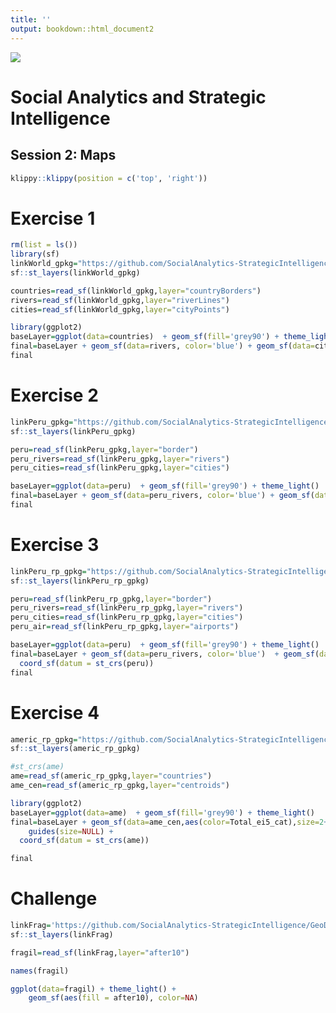 ```yaml
---
title: ''
output: bookdown::html_document2
---
```


<img src="https://i.imgur.com/6U6q5jQ.png"/>


<h1>Social Analytics and Strategic Intelligence</h1>

<h2>Session 2: Maps</h2>



```r
klippy::klippy(position = c('top', 'right'))
```

# Exercise 1

```r
rm(list = ls())
library(sf)
linkWorld_gpkg="https://github.com/SocialAnalytics-StrategicIntelligence/GeoDFBasics_py/raw/main/maps/worldMap.gpkg"
sf::st_layers(linkWorld_gpkg)
```


```r
countries=read_sf(linkWorld_gpkg,layer="countryBorders")
rivers=read_sf(linkWorld_gpkg,layer="riverLines")
cities=read_sf(linkWorld_gpkg,layer="cityPoints")
```

```r
library(ggplot2)
baseLayer=ggplot(data=countries)  + geom_sf(fill='grey90') + theme_light()
final=baseLayer + geom_sf(data=rivers, color='blue') + geom_sf(data=cities, color='red') 
final

```



# Exercise 2




```r
linkPeru_gpkg="https://github.com/SocialAnalytics-StrategicIntelligence/GeoDFBasics_py/raw/main/maps/peruMap.gpkg"
sf::st_layers(linkPeru_gpkg)

```


```r
peru=read_sf(linkPeru_gpkg,layer="border")
peru_rivers=read_sf(linkPeru_gpkg,layer="rivers")
peru_cities=read_sf(linkPeru_gpkg,layer="cities")
```


```r
baseLayer=ggplot(data=peru)  + geom_sf(fill='grey90') + theme_light()
final=baseLayer + geom_sf(data=peru_rivers, color='blue') + geom_sf(data=peru_cities, color='red') 
final

```

# Exercise 3

```r
linkPeru_rp_gpkg="https://github.com/SocialAnalytics-StrategicIntelligence/GeoDFBasics_py/raw/main/maps/peruMap_5389.gpkg"
sf::st_layers(linkPeru_rp_gpkg)
```

```r
peru=read_sf(linkPeru_rp_gpkg,layer="border")
peru_rivers=read_sf(linkPeru_rp_gpkg,layer="rivers")
peru_cities=read_sf(linkPeru_rp_gpkg,layer="cities")
peru_air=read_sf(linkPeru_rp_gpkg,layer="airports")
```



```r
baseLayer=ggplot(data=peru)  + geom_sf(fill='grey90') + theme_light()
final=baseLayer + geom_sf(data=peru_rivers, color='blue')  + geom_sf(data=peru_air, color='black') + geom_sf(data=peru_cities, color='red') +
  coord_sf(datum = st_crs(peru))
final

```

# Exercise 4

```r
americ_rp_gpkg="https://github.com/SocialAnalytics-StrategicIntelligence/GeoDFBasics_py/raw/main/maps/America_2023_prjed.gpkg"
sf::st_layers(americ_rp_gpkg)
```


```r
#st_crs(ame)
ame=read_sf(americ_rp_gpkg,layer="countries")
ame_cen=read_sf(americ_rp_gpkg,layer="centroids")
```


```r
library(ggplot2)
baseLayer=ggplot(data=ame)  + geom_sf(fill='grey90') + theme_light() 
final=baseLayer + geom_sf(data=ame_cen,aes(color=Total_ei5_cat),size=2+ame_cen$Total_ei5) +
    guides(size=NULL) +
  coord_sf(datum = st_crs(ame))

final

```
# Challenge

```r
linkFrag='https://github.com/SocialAnalytics-StrategicIntelligence/GeoDFBasics_py/raw/main/maps/fragilitymap.gpkg'
sf::st_layers(linkFrag)
```


```r
fragil=read_sf(linkFrag,layer="after10")

names(fragil)
```


```r
ggplot(data=fragil) + theme_light() +
    geom_sf(aes(fill = after10), color=NA)
```

